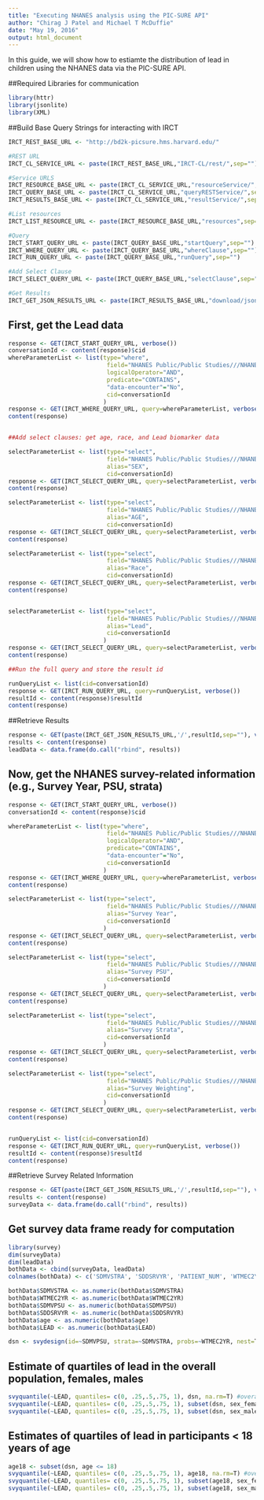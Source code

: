 ```yaml
---
title: "Executing NHANES analysis using the PIC-SURE API"
author: "Chirag J Patel and Michael T McDuffie"
date: "May 19, 2016"
output: html_document
---
```


In this guide, we will show how to estiamte the distribution of lead in children using the NHANES data via the PIC-SURE API.

##Required Libraries for communication
```r
library(httr)
library(jsonlite)
library(XML)
```

##Build Base Query Strings for interacting with IRCT

```r
IRCT_REST_BASE_URL <- "http://bd2k-picsure.hms.harvard.edu/"

#REST URL
IRCT_CL_SERVICE_URL <- paste(IRCT_REST_BASE_URL,"IRCT-CL/rest/",sep="")

#Service URLS
IRCT_RESOURCE_BASE_URL <- paste(IRCT_CL_SERVICE_URL,"resourceService/",sep="")
IRCT_QUERY_BASE_URL <- paste(IRCT_CL_SERVICE_URL,"queryRESTService/",sep="")
IRCT_RESULTS_BASE_URL <- paste(IRCT_CL_SERVICE_URL,"resultService/",sep="")

#List resources
IRCT_LIST_RESOURCE_URL <- paste(IRCT_RESOURCE_BASE_URL,"resources",sep="")

#Query
IRCT_START_QUERY_URL <- paste(IRCT_QUERY_BASE_URL,"startQuery",sep="")
IRCT_WHERE_QUERY_URL <- paste(IRCT_QUERY_BASE_URL,"whereClause",sep="")
IRCT_RUN_QUERY_URL <- paste(IRCT_QUERY_BASE_URL,"runQuery",sep="")

#Add Select Clause
IRCT_SELECT_QUERY_URL <- paste(IRCT_QUERY_BASE_URL,"selectClause",sep="")

#Get Results
IRCT_GET_JSON_RESULTS_URL <- paste(IRCT_RESULTS_BASE_URL,"download/json",sep="")
```


## First, get the Lead data
```r
response <- GET(IRCT_START_QUERY_URL, verbose())
conversationId <- content(response)$cid
whereParameterList <- list(type="where", 
                            field="NHANES Public/Public Studies///NHANES/NHANES/demographics/SEX/", 
                            logicalOperator="AND",
                            predicate="CONTAINS",
                            "data-encounter"="No",
                            cid=conversationId
                           )
response <- GET(IRCT_WHERE_QUERY_URL, query=whereParameterList, verbose())
content(response)


##Add select clauses: get age, race, and Lead biomarker data

selectParameterList <- list(type="select", 
                            field="NHANES Public/Public Studies///NHANES/NHANES/demographics/SEX/",
                            alias="SEX",
                            cid=conversationId)
response <- GET(IRCT_SELECT_QUERY_URL, query=selectParameterList, verbose())
content(response)

selectParameterList <- list(type="select", 
                            field="NHANES Public/Public Studies///NHANES/NHANES/demographics/AGE/",
                            alias="AGE",
                            cid=conversationId)
response <- GET(IRCT_SELECT_QUERY_URL, query=selectParameterList, verbose())
content(response)

selectParameterList <- list(type="select", 
                            field="NHANES Public/Public Studies///NHANES/NHANES/demographics/RACE/",
                            alias="Race",
                            cid=conversationId)
response <- GET(IRCT_SELECT_QUERY_URL, query=selectParameterList, verbose())
content(response)


selectParameterList <- list(type="select", 
                            field="NHANES Public/Public Studies///NHANES/NHANES/laboratory/heavy metals/Lead (ug/dL)", 
                            alias="Lead",
                            cid=conversationId
                           )
response <- GET(IRCT_SELECT_QUERY_URL, query=selectParameterList, verbose())
content(response)

##Run the full query and store the result id

runQueryList <- list(cid=conversationId)
response <- GET(IRCT_RUN_QUERY_URL, query=runQueryList, verbose())
resultId <- content(response)$resultId
content(response)
```

##Retrieve Results 
```r
response <- GET(paste(IRCT_GET_JSON_RESULTS_URL,'/',resultId,sep=""), verbose())
results <- content(response)
leadData <- data.frame(do.call("rbind", results))

```

## Now, get the NHANES survey-related information (e.g., Survey Year, PSU, strata)
```r

response <- GET(IRCT_START_QUERY_URL, verbose())
conversationId <- content(response)$cid

whereParameterList <- list(type="where", 
                            field="NHANES Public/Public Studies///NHANES/NHANES/demographics/SEX/", 
                            logicalOperator="AND",
                            predicate="CONTAINS",
                            "data-encounter"="No",
                            cid=conversationId
                           )
response <- GET(IRCT_WHERE_QUERY_URL, query=whereParameterList, verbose())
content(response)

selectParameterList <- list(type="select", 
                            field="NHANES Public/Public Studies///NHANES/NHANES/demographics/SDDSRVYR/", 
                            alias="Survey Year",
                            cid=conversationId
                           )
response <- GET(IRCT_SELECT_QUERY_URL, query=selectParameterList, verbose())
content(response)

selectParameterList <- list(type="select", 
                            field="NHANES Public/Public Studies///NHANES/NHANES/demographics/SDMVPSU/", 
                            alias="Survey PSU",
                            cid=conversationId
                           )
response <- GET(IRCT_SELECT_QUERY_URL, query=selectParameterList, verbose())
content(response)

selectParameterList <- list(type="select", 
                            field="NHANES Public/Public Studies///NHANES/NHANES/demographics/SDMVSTRA/", 
                            alias="Survey Strata",
                            cid=conversationId
                           )
response <- GET(IRCT_SELECT_QUERY_URL, query=selectParameterList, verbose())
content(response)

selectParameterList <- list(type="select", 
                            field="NHANES Public/Public Studies///NHANES/NHANES/demographics/WTMEC2YR/", 
                            alias="Survey Weighting",
                            cid=conversationId
                           )
response <- GET(IRCT_SELECT_QUERY_URL, query=selectParameterList, verbose())
content(response)


runQueryList <- list(cid=conversationId)
response <- GET(IRCT_RUN_QUERY_URL, query=runQueryList, verbose())
resultId <- content(response)$resultId
content(response)
```

##Retrieve Survey Related Information
```r
response <- GET(paste(IRCT_GET_JSON_RESULTS_URL,'/',resultId,sep=""), verbose())
results <- content(response)
surveyData <- data.frame(do.call("rbind", results))
```

## Get survey data frame ready for computation
```r
library(survey)
dim(surveyData)
dim(leadData)
bothData <- cbind(surveyData, leadData)
colnames(bothData) <- c('SDMVSTRA', 'SDDSRVYR', 'PATIENT_NUM', 'WTMEC2YR', 'SDMVPSU', 'LEAD', 'race_white', 'sex_male', 'sex_female', 'age', 'race_black', 'PATIENT_NUM2', 'race_mexican', 'race_other', 'race_other_hispanic') # rename column names for usability

bothData$SDMVSTRA <- as.numeric(bothData$SDMVSTRA)
bothData$WTMEC2YR <- as.numeric(bothData$WTMEC2YR)
bothData$SDMVPSU <- as.numeric(bothData$SDMVPSU)
bothData$SDDSRVYR <- as.numeric(bothData$SDDSRVYR)
bothData$age <- as.numeric(bothData$age)
bothData$LEAD <- as.numeric(bothData$LEAD)

dsn <- svydesign(id=~SDMVPSU, strata=~SDMVSTRA, probs=~WTMEC2YR, nest=T,data=subset(bothData, WTMEC2YR > 0)) ## create survey design object that accomodates NHANES data structure
```

## Estimate of quartiles of lead in the overall population, females, males
```r
svyquantile(~LEAD, quantiles= c(0, .25,.5,.75, 1), dsn, na.rm=T) #overall
svyquantile(~LEAD, quantiles= c(0, .25,.5,.75, 1), subset(dsn, sex_female == 'female') , na.rm=T) #females
svyquantile(~LEAD, quantiles= c(0, .25,.5,.75, 1), subset(dsn, sex_male == 'male') , na.rm=T) #males
```
## Estimates of quartiles of lead in participants < 18 years of age
```r
age18 <- subset(dsn, age <= 18)
svyquantile(~LEAD, quantiles= c(0, .25,.5,.75, 1), age18, na.rm=T) #overall
svyquantile(~LEAD, quantiles= c(0, .25,.5,.75, 1), subset(age18, sex_female == 'female') , na.rm=T) #females
svyquantile(~LEAD, quantiles= c(0, .25,.5,.75, 1), subset(age18, sex_male == 'male') , na.rm=T) #males

```